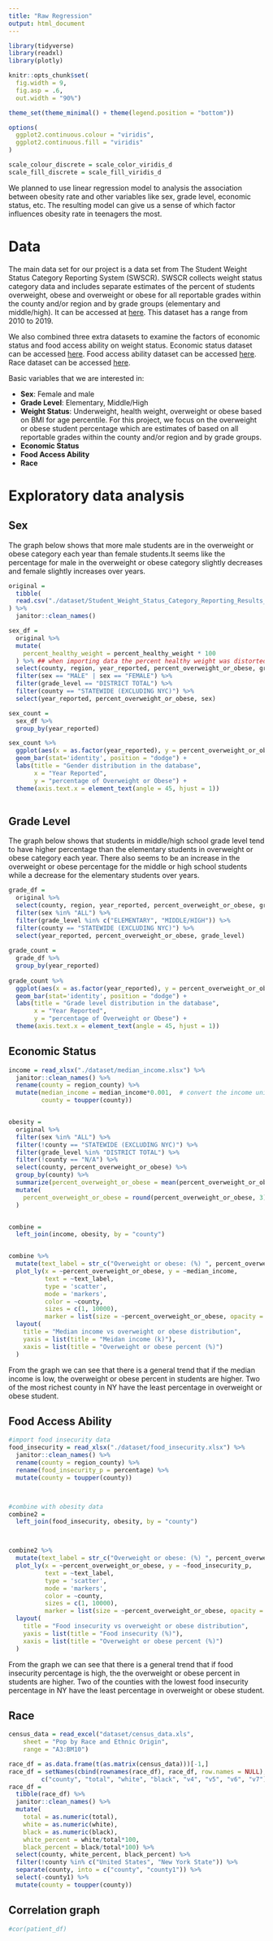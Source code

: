 ```yaml
---
title: "Raw Regression"
output: html_document
---
```


```r
library(tidyverse)
library(readxl)
library(plotly)

knitr::opts_chunk$set(
  fig.width = 9,
  fig.asp = .6,
  out.width = "90%")

theme_set(theme_minimal() + theme(legend.position = "bottom"))

options(
  ggplot2.continuous.colour = "viridis",
  ggplot2.continuous.fill = "viridis"
)

scale_colour_discrete = scale_color_viridis_d
scale_fill_discrete = scale_fill_viridis_d
```

We planned to use linear regression model to analysis the association between obesity rate and other variables like sex, grade level, economic status, etc. The resulting model can give us a sense of which factor influences obesity rate in teenagers the most. 

# Data

The main data set for our project is a data set from The Student Weight Status Category Reporting System (SWSCR). SWSCR collects weight status category data and includes separate estimates of the percent of students overweight, obese and overweight or obese for all reportable grades within the county and/or region and by grade groups (elementary and middle/high). It can be accessed at [here](https://health.data.ny.gov/Health/Student-Weight-Status-Category-Reporting-Results-B/es3k-2aus). This dataset has a range from 2010 to 2019. 

We also combined three extra datasets to examine the factors of economic status and food access ability on weight status. Economic status dataset can be accessed [here](https://webbi1.health.ny.gov/SASStoredProcess/guest?_program=/EBI/PHIG/apps/chir_dashboard/chir_dashboard&p=it&ind_id=Ng100).
Food access ability dataset can be accessed [here](https://webbi1.health.ny.gov/SASStoredProcess/guest?_program=/EBI/PHIG/apps/chir_dashboard/chir_dashboard&p=it&ind_id=Ng123).
Race dataset can be accessed [here](https://labor.ny.gov/stats/nys/statewide-population-data.shtm).



Basic variables that we are interested in:

- **Sex**: Female and male
- **Grade Level**: Elementary, Middle/High
- **Weight Status**: Underweight, health weight, overweight or obese based on BMI for age percentile. For this project, we focus on the overweight or obese student percentage which are estimates of based on all reportable grades within the county and/or region and by grade groups. 
- **Economic Status**
- **Food Access Ability**
- **Race**



# Exploratory data analysis

## Sex

The graph below shows that more male students are in the overweight or obese category each year than female students.It seems like the percentage for male in the overweight or obese category slightly decreases and female slightly increases over years. 

```r
original = 
  tibble(
  read.csv("./dataset/Student_Weight_Status_Category_Reporting_Results__Beginning_2010.csv")
) %>%
  janitor::clean_names()

sex_df = 
  original %>% 
  mutate(
    percent_healthy_weight = percent_healthy_weight * 100
  ) %>% ## when importing data the percent healthy weight was distorted so i timed 100
  select(county, region, year_reported, percent_overweight_or_obese, grade_level, sex) %>% 
  filter(sex == "MALE" | sex == "FEMALE") %>%
  filter(grade_level == "DISTRICT TOTAL") %>% 
  filter(county == "STATEWIDE (EXCLUDING NYC)") %>% 
  select(year_reported, percent_overweight_or_obese, sex)

sex_count = 
  sex_df %>% 
  group_by(year_reported) 

sex_count %>% 
  ggplot(aes(x = as.factor(year_reported), y = percent_overweight_or_obese, fill = sex)) +
  geom_bar(stat='identity', position = "dodge") +
  labs(title = "Gender distribution in the database",
       x = "Year Reported",
       y = "percentage of Overweight or Obese") +
  theme(axis.text.x = element_text(angle = 45, hjust = 1))
  

```



## Grade Level

The graph below shows that students in middle/high school grade level tend to have higher percentage than the elementary students in overweight or obese category each year. There also seems to be an increase in the overweight or obese percentage for the middle or high school students while a decrease for the elementary students over years. 

```r
grade_df = 
  original %>% 
  select(county, region, year_reported, percent_overweight_or_obese, grade_level, sex) %>% 
  filter(sex %in% "ALL") %>% 
  filter(grade_level %in% c("ELEMENTARY", "MIDDLE/HIGH")) %>% 
  filter(county == "STATEWIDE (EXCLUDING NYC)") %>% 
  select(year_reported, percent_overweight_or_obese, grade_level)
  
grade_count = 
  grade_df %>% 
  group_by(year_reported)
  
grade_count %>% 
  ggplot(aes(x = as.factor(year_reported), y = percent_overweight_or_obese, fill = grade_level)) +
  geom_bar(stat='identity', position = "dodge") +
  labs(title = "Grade level distribution in the database",
       x = "Year Reported",
       y = "percentage of Overweight or Obese") +
  theme(axis.text.x = element_text(angle = 45, hjust = 1))
```


## Economic Status

```r
income = read_xlsx("./dataset/median_income.xlsx") %>%
  janitor::clean_names() %>%
  rename(county = region_county) %>%
  mutate(median_income = median_income*0.001,  # convert the income unit from $100,000 to 100k format, large values will reduce model's efficiency
         county = toupper(county)) 


obesity = 
  original %>% 
  filter(sex %in% "ALL") %>% 
  filter(!county == "STATEWIDE (EXCLUDING NYC)") %>% 
  filter(grade_level %in% "DISTRICT TOTAL") %>% 
  filter(!county == "N/A") %>% 
  select(county, percent_overweight_or_obese) %>% 
  group_by(county) %>% 
  summarize(percent_overweight_or_obese = mean(percent_overweight_or_obese)) %>% 
  mutate(
    percent_overweight_or_obese = round(percent_overweight_or_obese, 3)
  )


combine = 
  left_join(income, obesity, by = "county")


combine %>% 
  mutate(text_label = str_c("Overweight or obese: (%) ", percent_overweight_or_obese, "\nMedian income: (k)", median_income)) %>% 
  plot_ly(x = ~percent_overweight_or_obese, y = ~median_income, 
          text = ~text_label, 
          type = 'scatter', 
          mode = 'markers', 
          color = ~county, 
          sizes = c(1, 10000), 
          marker = list(size = ~percent_overweight_or_obese, opacity = 0.6, sizemode = 'diameter')) %>% 
  layout(
    title = "Median income vs overweight or obese distribution", 
    yaxis = list(title = "Meidan income (k)"),
    xaxis = list(title = "Overweight or obese percent (%)")
  )

```

From the graph we can see that there is a general trend that if the median income is low, the overweight or obese percent in students are higher. Two of the most richest county in NY have the least percentage in overweight or obese student. 


## Food Access Ability

```r
#import food insecurity data
food_insecurity = read_xlsx("./dataset/food_insecurity.xlsx") %>%
  janitor::clean_names() %>%
  rename(county = region_county) %>%
  rename(food_insecurity_p = percentage) %>%
  mutate(county = toupper(county))



#combine with obesity data
combine2 = 
  left_join(food_insecurity, obesity, by = "county")



combine2 %>% 
  mutate(text_label = str_c("Overweight or obese: (%) ", percent_overweight_or_obese, "\nFood insecurity: (%)", food_insecurity_p)) %>% 
  plot_ly(x = ~percent_overweight_or_obese, y = ~food_insecurity_p, 
          text = ~text_label, 
          type = 'scatter', 
          mode = 'markers', 
          color = ~county, 
          sizes = c(1, 10000), 
          marker = list(size = ~percent_overweight_or_obese, opacity = 0.6, sizemode = 'diameter')) %>% 
  layout(
    title = "Food insecurity vs overweight or obese distribution", 
    yaxis = list(title = "Food insecurity (%)"),
    xaxis = list(title = "Overweight or obese percent (%)")
  )
```

From the graph we can see that there is a general trend that if food insecurity percentage is high, the the overweight or obese percent in students are higher. Two of the counties with the lowest food insecurity percentage in NY have the least percentage in overweight or obese student. 


## Race

```r
census_data = read_excel("dataset/census_data.xls",  
    sheet = "Pop by Race and Ethnic Origin", 
    range = "A3:BM10") 

race_df = as.data.frame(t(as.matrix(census_data)))[-1,] 
race_df = setNames(cbind(rownames(race_df), race_df, row.names = NULL), 
         c("county", "total", "white", "black", "v4", "v5", "v6", "v7"))
race_df = 
  tibble(race_df) %>%
  janitor::clean_names() %>%
  mutate(
    total = as.numeric(total),
    white = as.numeric(white),
    black = as.numeric(black),
    white_percent = white/total*100,
    black_percent = black/total*100) %>%
  select(county, white_percent, black_percent) %>%
  filter(!county %in% c("United States", "New York State")) %>%
  separate(county, into = c("county", "county1")) %>%
  select(-county1) %>%
  mutate(county = toupper(county))


```



## Correlation graph

```r
#cor(patient_df)
```

